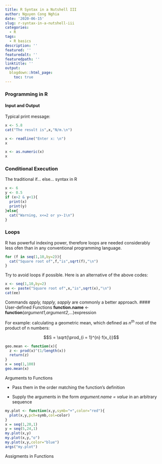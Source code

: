 ```yaml
---
title: R Syntax in a Nutshell III
author: Nguyen Cong Nghia
date: '2020-06-15'
slug: r-syntax-in-a-nutshell-iii
categories:
  - R
tags:
  - R basics
description: ''
featured: ''
featuredalt: ''
featuredpath: ''
linktitle: ''
output:
  blogdown::html_page:
    toc: true
---
```

### Programming in R
#### Input and Output
Typical print message:
```r
x <- 5.8
cat("The result is",x,"N/m.\n")
```
```r
x <- readline("Enter x: \n")
x
```
```r
x <- as.numeric(x)
x
```

### Conditional Execution
The traditional if... else... syntax in R
```r
x <- 6
y <- 0.5
if (x>2 & y<1){
  print(x)
  print(y)
}else{
  cat("Warning, x<=2 or y>-1\n")
}
```

### Loops
R has powerful indexing power, therefore loops are needed considerably less ofen than in any conventional programming language.
```r
for (f in seq(1,10,by=2)){
  cat("Square root of",f,"is",sqrt(f),"\n")
}
```
Try to avoid loops if possible. Here is an alternative of the above codes:
```r
x <- seq(1,10,by=2)
ee <- paste("Square root of",x,"is",sqrt(x),"\n")
cat(ee)
```
Commands *apply, tapply, sapply* are commonly a better approach.
#### User-defined Functions
**function.name** <- **function**(*argument1,argument2,...*)expression

For example: calculating a geometric mean, which defined as $n^{th}$ root of the product of n numbers:

$$S = \sqrt{\prod_{i = 1}^{n} f(x_i)}$$
```r
geo.mean <- function(x){
  z <- prod(x)^(1/length(x))
  return(z)
}
x = seq(1,100)
geo.mean(x)
```
Arguments to Functions

* Pass them in the order matching the function's definition 

* Supply the arguments in the form *argument.name = value* in an arbitrary sequence

```r
my.plot <- function(x,y,symb="+",color="red"){
  plot(x,y,pch=symb,col=color)
}
x = seq(1,20,1)
y = seq(5,24,1)
my.plot(x,y)
my.plot(x,y,"o")
my.plot(x,y,color="blue")
args("my.plot")
```
Assigments in Functions


